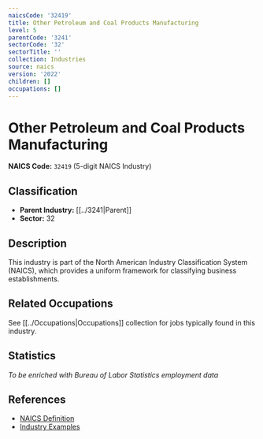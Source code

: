 ```yaml
---
naicsCode: '32419'
title: Other Petroleum and Coal Products Manufacturing
level: 5
parentCode: '3241'
sectorCode: '32'
sectorTitle: ''
collection: Industries
source: naics
version: '2022'
children: []
occupations: []
---
```

# Other Petroleum and Coal Products Manufacturing

**NAICS Code:** `32419` (5-digit NAICS Industry)

## Classification

- **Parent Industry:** [[../3241|Parent]]
- **Sector:** 32

## Description

This industry is part of the North American Industry Classification System (NAICS), which provides a uniform framework for classifying business establishments.

## Related Occupations

See [[../Occupations|Occupations]] collection for jobs typically found in this industry.

## Statistics

*To be enriched with Bureau of Labor Statistics employment data*

## References

- [NAICS Definition](https://www.census.gov/naics/)
- [Industry Examples](https://www.census.gov/naics/2022NAICS/)
